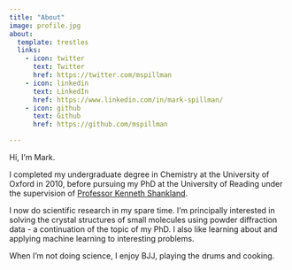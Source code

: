 ```yaml
---
title: "About"
image: profile.jpg
about:
  template: trestles
  links:
    - icon: twitter
      text: Twitter
      href: https://twitter.com/mspillman
    - icon: linkedin
      text: LinkedIn
      href: https://www.linkedin.com/in/mark-spillman/
    - icon: github
      text: Github
      href: https://github.com/mspillman

---
```


Hi, I'm Mark.

I completed my undergraduate degree in Chemistry at the University of Oxford in 2010, before pursuing my PhD at the University of Reading under the supervision of [Professor Kenneth Shankland](https://www.reading.ac.uk/pharmacy/staff/professor-kenneth-shankland).

I now do scientific research in my spare time. I'm principally interested in solving the crystal structures of small molecules using powder diffraction data - a continuation of the topic of my PhD. I also like learning about and applying machine learning to interesting problems.

When I'm not doing science, I enjoy BJJ, playing the drums and cooking.
